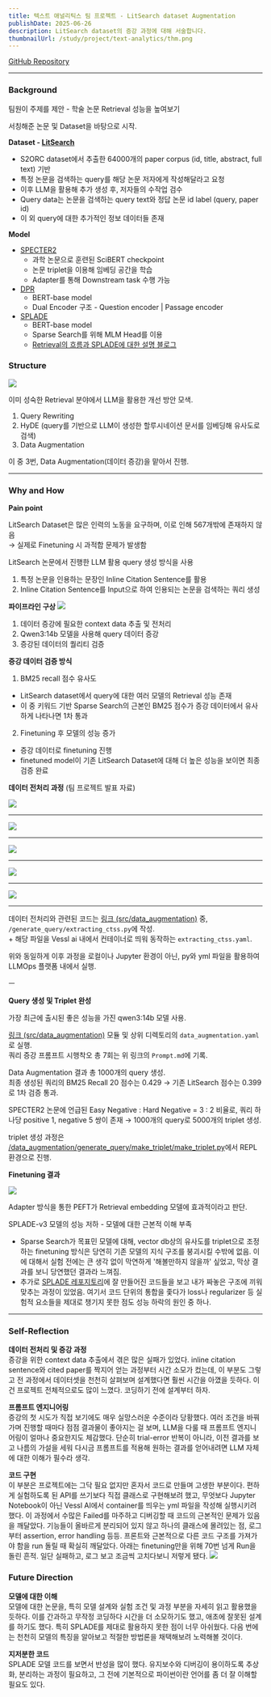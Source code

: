```yaml
---
title: 텍스트 애널리틱스 팀 프로젝트 - LitSearch dataset Augmentation
publishDate: 2025-06-26
description: LitSearch dataset의 증강 과정에 대해 서술합니다.
thumbnailUrl: /study/project/text-analytics/thm.png
---
```


[GitHub Repository](https://github.com/goranikin/snu_retrieval)



---

### Background

팀원이 주제를 제안 - 학술 논문 Retrieval 성능을 높여보기

서칭해준 논문 및 Dataset을 바탕으로 시작.

**Dataset - [LitSearch](https://arxiv.org/abs/2407.18940)**
- S2ORC dataset에서 추출한 64000개의 paper corpus (id, title, abstract, full text) 기반
- 특정 논문을 검색하는 query를 해당 논문 저자에게 작성해달라고 요청
- 이후 LLM을 활용해 추가 생성 후, 저자들의 수작업 검수
- Query data는 논문을 검색하는 query text와 정답 논문 id label (query, paper id)
- 이 외 query에 대한 추가적인 정보 데이터들 존재

**Model**
- [SPECTER2](https://arxiv.org/abs/2004.07180)
    - 과학 논문으로 훈련된 SciBERT checkpoint
    - 논문 triplet을 이용해 임베딩 공간을 학습
    - Adapter를 통해 Downstream task 수행 가능
- [DPR](https://arxiv.org/abs/2004.04906)
    - BERT-base model
    - Dual Encoder 구조 - Question encoder | Passage encoder
- [SPLADE](https://arxiv.org/abs/2107.05720)
    - BERT-base model
    - Sparse Search를 위해 MLM Head를 이용
    - [Retrieval의 흐름과 SPLADE에 대한 설명 블로그](https://europe.naverlabs.com/blog/splade-a-sparse-bi-encoder-bert-based-model-achieves-effective-and-efficient-first-stage-ranking/)

### Structure
![](/study/project/text-analytics/1.png)

이미 성숙한 Retrieval 분야에서 LLM을 활용한 개선 방안 모색.
1. Query Rewriting
2. HyDE (query를 기반으로 LLM이 생성한 할루시네이션 문서를 임베딩해 유사도로 검색)
3. Data Augmentation

이 중 3번, Data Augmentation(데이터 증강)을 맡아서 진행.

---

### Why and How

**Pain point**  

LitSearch Dataset은 많은 인력의 노동을 요구하며, 이로 인해 567개밖에 존재하지 않음  
→ 실제로 Finetuning 시 과적합 문제가 발생함

LitSearch 논문에서 진행한 LLM 활용 query 생성 방식을 사용
1. 특정 논문을 인용하는 문장인 Inline Citation Sentence를 활용
2. Inline Citation Sentence를 Input으로 하여 인용되는 논문을 검색하는 쿼리 생성

**파이프라인 구상**
![](/study/project/text-analytics/3.png)

1. 데이터 증강에 필요한 context data 추출 및 전처리
2. Qwen3:14b 모델을 사용해 query 데이터 증강
3. 증강된 데이터의 퀄리티 검증

**증강 데이터 검증 방식**

1. BM25 recall 점수 유사도
- LitSearch dataset에서 query에 대한 여러 모델의 Retrieval 성능 존재
- 이 중 키워드 기반 Sparse Search의 근본인 BM25 점수가 증강 데이터에서 유사하게 나타나면 1차 통과
2. Finetuning 후 모델의 성능 증가
- 증강 데이터로 finetuning 진행
- finetuned model이 기존 LitSearch Dataset에 대해 더 높은 성능을 보이면 최종 검증 완료

**데이터 전처리 과정** (팀 프로젝트 발표 자료)

![](/study/project/text-analytics/4.png)

---

![](/study/project/text-analytics/5.png)

---

![](/study/project/text-analytics/6.png)

---

![](/study/project/text-analytics/7.png)

---

![](/study/project/text-analytics/8.png)

---

데이터 전처리와 관련된 코드는 [링크 (src/data_augmentation)](https://github.com/goranikin/snu_retrieval/tree/main/src/data_augmentation) 중, `/generate_query/extracting_ctss.py`에 작성.  
\+ 해당 파일을 Vessl ai 내에서 컨테이너로 띄워 동작하는 `extracting_ctss.yaml`.

위와 동일하게 이후 과정을 로컬이나 Jupyter 환경이 아닌, py와 yml 파일을 활용하여 LLMOps 플랫폼 내에서 실행.

ㅡ

**Query 생성 및 Triplet 완성**  

가장 최근에 출시된 좋은 성능을 가진 qwen3:14b 모델 사용.

[링크 (src/data_augmentation)](https://github.com/goranikin/snu_retrieval/tree/main/src/data_augmentation/generate_query) 모듈 및 상위 디렉토리의 `data_augmentation.yaml`로 실행.  
쿼리 증강 프롬프트 시행착오 총 7회는 위 링크의 `Prompt.md`에 기록.

Data Augmentation 결과 총 1000개의 query 생성.  
최종 생성된 쿼리의 BM25 Recall 20 점수는 0.429 → 기존 LitSearch 점수는 0.399로 1차 검증 통과.

SPECTER2 논문에 언급된 Easy Negative : Hard Negative = 3 : 2 비율로, 쿼리 하나당 positive 1, negative 5 쌍이 존재 → 1000개의 query로 5000개의 triplet 생성.

triplet 생성 과정은 [/data_augmentation/generate_query/make_triplet/make_triplet.py](https://github.com/goranikin/snu_retrieval/blob/main/src/data_augmentation/make_triplet/make_triplet.py)에서 REPL 환경으로 진행.


**Finetuning 결과**

![](/study/project/text-analytics/9.png)

Adapter 방식을 통한 PEFT가 Retrieval embedding 모델에 효과적이라고 판단.

SPLADE-v3 모델의 성능 저하 - 모델에 대한 근본적 이해 부족
- Sparse Search가 목표민 모델에 대해, vector db상의 유사도를 triplet으로 조정하는 finetuning 방식은 당연히 기존 모델의 지식 구조를 붕괴시킬 수밖에 없음. 이에 대해서 실험 전에는 큰 생각 없이 막연하게 '해볼만하지 않을까' 싶었고, 막상 결과를 보니 당연했던 결과라 느껴짐.
- 추가로 [SPLADE 레포지토리](https://github.com/naver/splade)에 잘 만들어진 코드들을 보고 내가 짜놓은 구조에 끼워 맞추는 과정이 있었음. 여기서 코드 단위의 통합을 좇다가 loss나 regularizer 등 실험적 요소들을 제대로 챙기지 못한 점도 성능 하락의 원인 중 하나.

---

### Self-Reflection

**데이터 전처리 및 증강 과정**  
증강을 위한 context data 추출에서 겪은 많은 실패가 있었다. inline citation sentence와 cited paper를 짝지어 얻는 과정부터 시간 소모가 컸는데, 이 부분도 그렇고 전 과정에서 데이터셋을 천천히 살펴보며 설계했다면 훨씬 시간을 아꼈을 듯하다. 이건 프로젝트 전체적으로도 많이 느꼈다. 코딩하기 전에 설계부터 하자.

**프롬프트 엔지니어링**  
증강의 첫 시도가 직접 보기에도 매우 실망스러운 수준이라 당황했다. 여러 조건을 바꿔가며 진행할 때마다 점점 결과물이 좋아지는 걸 보며, LLM을 다룰 때 프롬프트 엔지니어링이 얼마나 중요한지도 체감했다. 단순히 trial-error 반복이 아니라, 이전 결과를 보고 나름의 가설을 세워 다시금 프롬프트를 적용해 원하는 결과를 얻어내려면 LLM 자체에 대한 이해가 필수라 생각.

**코드 구현**  
이 부분은 프로젝트에는 그닥 필요 없지만 혼자서 코드로 만들며 고생한 부분이다. 편하게 실험하도록 된 API를 쓰기보다 직접 클래스로 구현해보려 했고, 무엇보다 Jupyter Notebook이 아닌 Vessl AI에서 container를 띄우는 yml 파일을 작성해 실행시키려 했다. 이 과정에서 수많은 Failed를 마주하고 디버깅할 때 코드의 근본적인 문제가 있음을 깨달았다. 기능들이 올바르게 분리되어 있지 않고 하나의 클래스에 몰려있는 점, 로그부터 assertion, error handling 등등. 프론트와 근본적으로 다른 코드 구조를 가져가야 함을 run 돌릴 때 확실히 깨달았다. 아래는 finetuning만을 위해 70번 넘게 Run을 돌린 흔적. 일단 실패하고, 로그 보고 조금씩 고치다보니 저렇게 됐다.
![](/study/project/text-analytics/10.png)


### Future Direction

**모델에 대한 이해**  
모델에 대한 논문을, 특히 모델 설계와 실험 조건 및 과정 부분을 자세히 읽고 활용했을 듯하다. 이를 간과하고 무작정 코딩하다 시간을 더 소모하기도 했고, 애초에 잘못된 설계를 하기도 했다. 특히 SPLADE를 제대로 활용하지 못한 점이 너무 아쉬웠다. 다음 번에는 천천히 모델의 특징을 알아보고 적절한 방법론을 채택해보려 노력해볼 것이다.

**지저분한 코드**  
SPLADE 모델 코드를 보면서 반성을 많이 했다. 유지보수와 디버깅이 용이하도록 추상화, 분리하는 과정이 필요하고, 그 전에 기본적으로 파이썬이란 언어를 좀 더 잘 이해할 필요도 있다.
